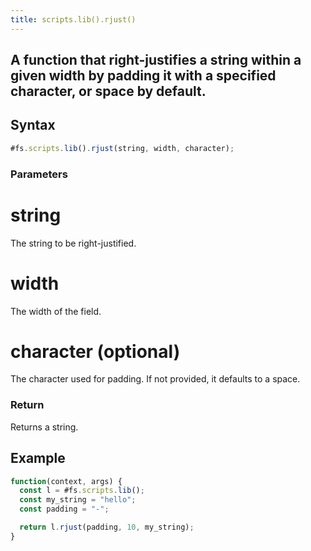```yaml
---
title: scripts.lib().rjust()
---
```


## A function that right-justifies a string within a given width by padding it with a specified character, or space by default.

## Syntax

```js
#fs.scripts.lib().rjust(string, width, character);
```

### Parameters

# string

The string to be right-justified.

# width

The width of the field.

# character (optional)

The character used for padding. If not provided, it defaults to a space.

### Return

Returns a string.

## Example

```js
function(context, args) {
  const l = #fs.scripts.lib();
  const my_string = "hello";
  const padding = "-";

  return l.rjust(padding, 10, my_string);
}
```
